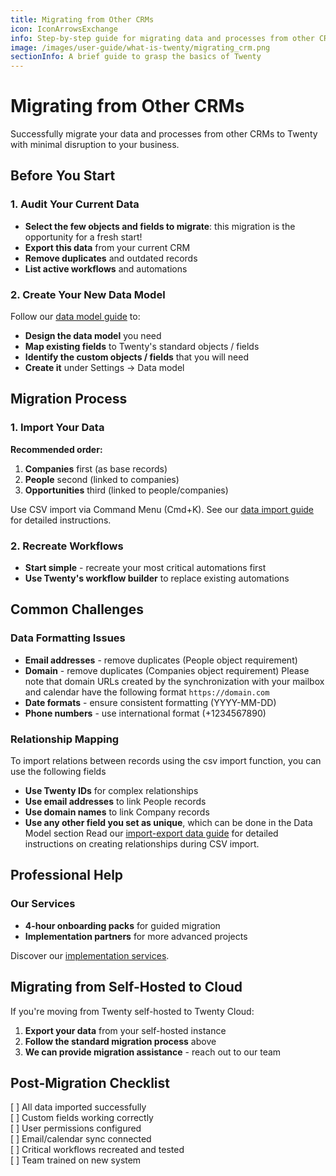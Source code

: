 ```yaml
---
title: Migrating from Other CRMs
icon: IconArrowsExchange
info: Step-by-step guide for migrating data and processes from other CRM systems to Twenty.
image: /images/user-guide/what-is-twenty/migrating_crm.png
sectionInfo: A brief guide to grasp the basics of Twenty
---
```


# Migrating from Other CRMs

Successfully migrate your data and processes from other CRMs to Twenty with minimal disruption to your business.

## Before You Start

### 1. Audit Your Current Data
- **Select the few objects and fields to migrate**: this migration is the opportunity for a fresh start!
- **Export this data** from your current CRM
- **Remove duplicates** and outdated records
- **List active workflows** and automations

### 2. Create Your New Data Model
Follow our [data model guide](/user-guide/section/data-model/customize-your-data-model) to:
- **Design the data model** you need
- **Map existing fields** to Twenty's standard objects / fields
- **Identify the custom objects / fields** that you will need
- **Create it** under Settings → Data model

## Migration Process

### 1. Import Your Data
**Recommended order:**
1. **Companies** first (as base records)
2. **People** second (linked to companies)
3. **Opportunities** third (linked to people/companies)

Use CSV import via Command Menu (Cmd+K). See our [data import guide](/user-guide/section/getting-started/import-export-data) for detailed instructions.

### 2. Recreate Workflows
- **Start simple** - recreate your most critical automations first
- **Use Twenty's workflow builder** to replace existing automations

## Common Challenges

### Data Formatting Issues
- **Email addresses** - remove duplicates (People object requirement)
- **Domain** - remove duplicates (Companies object requirement)
    Please note that domain URLs created by the synchronization with your mailbox and calendar have the following format ```https://domain.com```
- **Date formats** - ensure consistent formatting (YYYY-MM-DD)
- **Phone numbers** - use international format (+1234567890)

### Relationship Mapping
To import relations between records using the csv import function, you can use the following fields
- **Use Twenty IDs** for complex relationships
- **Use email addresses** to link People records
- **Use domain names** to link Company records
- **Use any other field you set as unique**, which can be done in the Data Model section
Read our [import-export data guide](/user-guide/section/getting-started/import-export-data) for detailed instructions on creating relationships during CSV import.

## Professional Help
### Our Services
- **4-hour onboarding packs** for guided migration
- **Implementation partners** for more advanced projects

Discover our [implementation services](/user-guide/section/getting-started/implementation-services).

## Migrating from Self-Hosted to Cloud 

If you're moving from Twenty self-hosted to Twenty Cloud:
1. **Export your data** from your self-hosted instance
2. **Follow the standard migration process** above
3. **We can provide migration assistance** - reach out to our team

## Post-Migration Checklist

[ ] All data imported successfully  
[ ] Custom fields working correctly  
[ ] User permissions configured  
[ ] Email/calendar sync connected  
[ ] Critical workflows recreated and tested  
[ ] Team trained on new system  

<ArticleEditContent></ArticleEditContent>
